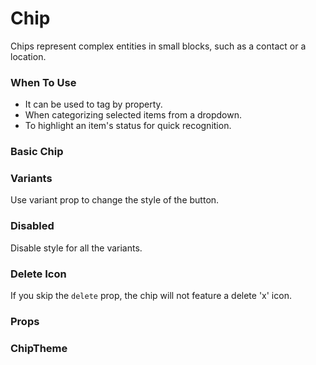 
<Meta title="Core" component={Chip} />

# Chip

Chips represent complex entities in small blocks, such as a contact or a location.

### When To Use

-   It can be used to tag by property.
-   When categorizing selected items from a dropdown.
-   To highlight an item's status for quick recognition.

### Basic Chip

<Preview withToolbar>
    <Story name="Chip" decorators={[withKnobs]}>
        <Chip
            label={text('Label', 'Demo')}
            variant={select('Variant', stories.variant, 'solid')}
            onClick={action('Chip Clicked')}
            onDelete={action('Delete Clicked')}
            disabled={boolean('Disabled', false)}
            color={color('Color', defaultTheme.chip.defaultColor)}
        />
    </Story>
</Preview>

### Variants

Use variant prop to change the style of the button.

<Preview>
    <Chip label="Solid Chip" onDelete={action('Delete Clicked')} variant="solid" color={defaultTheme.chip.defaultColor} />
    <Chip label="Outlined Chip" onDelete={action('Delete Clicked')} variant="outlined" color={defaultTheme.chip.defaultColor} />
    <Chip label="Flat Chip" onDelete={action('Delete Clicked')} variant="flat" color={defaultTheme.chip.defaultColor} />
</Preview>

### Disabled

Disable style for all the variants.

<Preview>
    <Chip disabled label="Solid Chip" variant="solid" color={defaultTheme.chip.defaultColor} />
    <Chip disabled label="Outlined Chip" variant="outlined" color={defaultTheme.chip.defaultColor} />
    <Chip disabled label="Flat Chip" variant="flat" color={defaultTheme.chip.defaultColor} />
</Preview>

### Delete Icon

If you skip the `delete` prop, the chip will not feature a delete 'x' icon.

<Preview withToolbar>
    <Chip label="Chip without delete icon" onClick={action('Clicked')} color={defaultTheme.chip.defaultColor} />
</Preview>

### Props

<Props of={Chip} />

### ChipTheme

<Props of={stories.ThemeInterface} />
